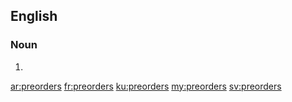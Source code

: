==English==

===Noun===
{{head|en|plural}}

# {{plural of|preorder|lang=en|nocat=1}}

[[ar:preorders]]
[[fr:preorders]]
[[ku:preorders]]
[[my:preorders]]
[[sv:preorders]]